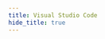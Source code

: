 ```yaml
---
title: Visual Studio Code
hide_title: true
---
```



<FeatureIcon src={visual_studio_code} title="Visual Studio Code" />
<LinkList
  data={[
    {
      title: "Git",
      link: "/docs/visual-studio-code/git",
      src: git,
    },
    {
      title: "快捷键",
      link: "/docs/visual-studio-code/shortcuts",
      src: visual_studio_code,
    },
    {
      title: "代码片段",
      link: "/docs/visual-studio-code/code-snippets",
      src: visual_studio_code,
    },
    {
      title: "设置代理",
      link: "/docs/visual-studio-code/proxy",
      src: visual_studio_code,
    },
  ]}
/>
